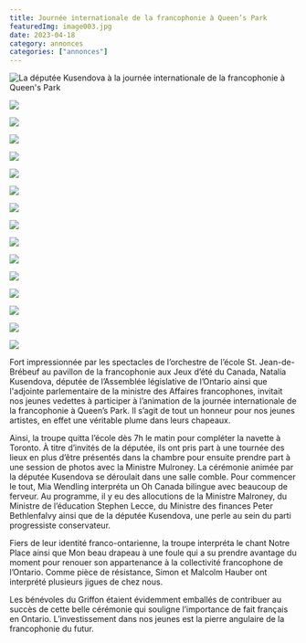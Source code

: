 ```yaml
---
title: Journée internationale de la francophonie à Queen’s Park
featuredImg: image003.jpg
date: 2023-04-18
category: annonces
categories: ["annonces"]
---
```


![La députée Kusendova à la journée internationale de la francophonie à Queen's Park](image003.jpg)

<div className="row mb-4">
<div className="col-4">

![](image001.jpg)
</div>
<div className="col-4">

![](drapeaux.jpeg)
</div>
<div className="col-4">

![](foule.jpg)
</div>
</div>
<div className="row mb-4">
<div className="col-4">

![](foule-4.jpeg)
</div>
<div className="col-4">

![](groupe-2.jpeg)
</div>
<div className="col-4">

![](groupe-3.jpeg)
</div>
</div>
<div className="row mb-4">
<div className="col-4">

![](lecce.jpeg)
</div>
<div className="col-4">

![](mia.jpeg)
</div>
<div className="col-4">

![](mia-2.jpeg)
</div>
</div>
<div className="row mb-4">
<div className="col-4">

![](ministre-malroney-2.jpeg)
</div>
<div className="col-4">

![](mpp.jpeg)
</div>
<div className="col-4">

![](mpp-2.jpeg)
</div>
</div>
<div className="row mb-4">
<div className="col-4">

![](natalia-3.jpeg)
</div>
<div className="col-4">

![](orchestre-2.jpeg)
</div>
<div className="col-4">

![](simon.jpeg)
</div>
</div>

Fort impressionnée par les spectacles de l’orchestre de l’école St. Jean-de-Brébeuf au pavillon de la francophonie aux Jeux d’été du Canada, Natalia Kusendova, députée de l’Assemblée législative de l’Ontario ainsi que l'adjointe parlementaire de la ministre des Affaires francophones, invitait nos jeunes vedettes à participer à l’animation de la journée internationale de la francophonie à Queen’s Park. Il s’agit de tout un honneur pour nos jeunes artistes, en effet une véritable plume dans leurs chapeaux.

Ainsi, la troupe quitta l’école dès 7h le matin pour compléter la navette à Toronto. À titre d’invités de la députée, ils ont pris part à une tournée des lieux en plus d’être présentés dans la chambre pour ensuite prendre part à une session de photos avec la Ministre Mulroney. La cérémonie animée par la députée Kusendova se déroulait dans une salle comble. Pour commencer le tout, Mia Wendling interpréta un Oh Canada bilingue avec beaucoup de ferveur. Au programme, il y eu des allocutions de la Ministre Malroney, du Ministre de l’éducation Stephen Lecce, du Ministre des finances Peter Bethlenfalvy ainsi que de la députée Kusendova, une perle au sein du parti progressiste conservateur.

Fiers de leur identité franco-ontarienne, la troupe interpréta le chant Notre Place ainsi que Mon beau drapeau à une foule qui a su prendre avantage du moment pour renouer son appartenance à la collectivité francophone de l’Ontario. Comme pièce de résistance, Simon et Malcolm Hauber ont interprété plusieurs jigues de chez nous.

Les bénévoles du Griffon étaient évidemment emballés de contribuer au succès de cette belle cérémonie qui souligne l’importance de fait français en Ontario. L’investissement dans nos jeunes est la pierre angulaire de la francophonie du futur.
